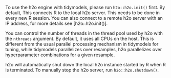 To use the h2o engine with tidymodels, please run `h2o::h2o.init()` first. By default, This connects R to the local h2o server. This needs to be done in every new R session. You can also connect to a remote h2o server with an IP address, for more details see [h2o::h2o.init()]. 

You can control the number of threads in the thread pool used by h2o with the `nthreads` argument. By default, it uses all CPUs on the host. This is different from the usual parallel processing mechanism in tidymodels for tuning, while tidymodels parallelizes over resamples, h2o parallelizes over hyperparameter combinations for a given resample. 

h2o will automatically shut down the local h2o instance started by R when R is terminated. To manually stop the h2o server, run `h2o::h2o.shutdown()`. 
